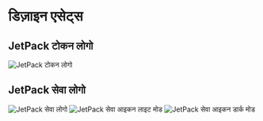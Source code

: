 # डिज़ाइन एसेट्स

## JetPack टोकन लोगो

![JetPack टोकन लोगो](/images/jetpack.svg)

## JetPack सेवा लोगो

![JetPack सेवा लोगो](/images/jetpack_image.png)
![JetPack सेवा आइकन लाइट मोड](/images/jetpack_logo.svg)
![JetPack सेवा आइकन डार्क मोड](/images/jetpack_logo_dark.svg)